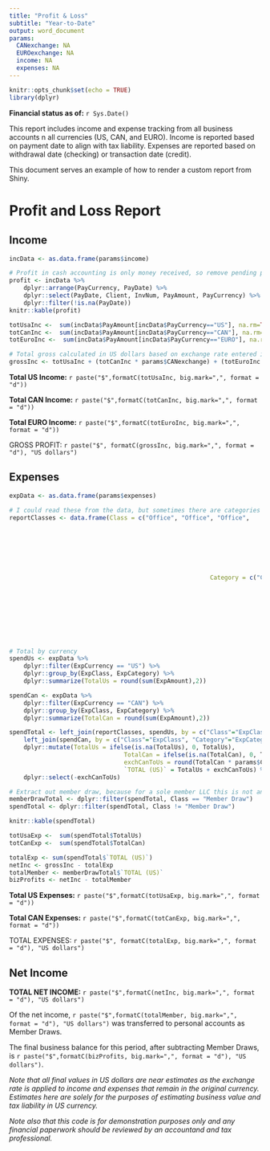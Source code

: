 ```yaml
---
title: "Profit & Loss"
subtitle: "Year-to-Date"
output: word_document
params:
  CANexchange: NA
  EUROexchange: NA
  income: NA
  expenses: NA
---
```


```r
knitr::opts_chunk$set(echo = TRUE)
library(dplyr)
```

**Financial status as of:** `r Sys.Date()`

This report includes income and expense tracking from all business accounts n all currencies (US, CAN, and EURO).  Income is reported based on payment date to align with tax liability.  Expenses are reported based on withdrawal date (checking) or transaction date (credit).

This document serves an example of how to render a custom report from Shiny.

# Profit and Loss Report

## Income

```r
incData <- as.data.frame(params$income) 

# Profit in cash accounting is only money received, so remove pending payments
profit <- incData %>%
	dplyr::arrange(PayCurrency, PayDate) %>%
	dplyr::select(PayDate, Client, InvNum, PayAmount, PayCurrency) %>%
	dplyr::filter(!is.na(PayDate))
knitr::kable(profit)
```

```r
totUsaInc <-  sum(incData$PayAmount[incData$PayCurrency=="US"], na.rm=TRUE)
totCanInc <-  sum(incData$PayAmount[incData$PayCurrency=="CAN"], na.rm=TRUE)
totEuroInc <-  sum(incData$PayAmount[incData$PayCurrency=="EURO"], na.rm=TRUE)

# Total gross calculated in US dollars based on exchange rate entered in Shiny.
grossInc <- totUsaInc + (totCanInc * params$CANexchange) + (totEuroInc * params$EUROexchange)

```


**Total US Income:** `r paste("$",formatC(totUsaInc, big.mark=",", format = "d"))`

**Total CAN Income:** `r paste("$",formatC(totCanInc, big.mark=",", format = "d"))`

**Total EURO Income:** `r paste("$",formatC(totEuroInc, big.mark=",", format = "d"))`

GROSS PROFIT: `r paste("$", formatC(grossInc, big.mark=",", format = "d"), "US dollars")`

## Expenses

```r
expData <- as.data.frame(params$expenses)

# I could read these from the data, but sometimes there are categories with no expenses that I still want to appear in the report
reportClasses <- data.frame(Class = c("Office", "Office", "Office",
																			"Development", "Development",
																			"Employees", "Employees",
																			"Member Draw",
																			"Professional Services", "Professional Services", "Professional Services", "Professional Services",
																			"Travel",
																			"Bank Fees",
																			"Taxes"),
														Category = c("Computer & Internet", "Postage & Delivery", "Rent",
																				 "Marketting", "Continuing Education",
																				 "Contractor", "Salary",
																				 "Member Draw",
																				 "Legal", "Insurance", "Payroll", "Accounting",
																				 "Travel",
																				 "Bank Service Charge",
																				 "Payroll Taxes"))


# Total by currency
spendUs <- expData %>%
	dplyr::filter(ExpCurrency == "US") %>%
	dplyr::group_by(ExpClass, ExpCategory) %>%
	dplyr::summarize(TotalUs = round(sum(ExpAmount),2))

spendCan <- expData %>%
	dplyr::filter(ExpCurrency == "CAN") %>%
	dplyr::group_by(ExpClass, ExpCategory) %>%
	dplyr::summarize(TotalCan = round(sum(ExpAmount),2))

spendTotal <- left_join(reportClasses, spendUs, by = c("Class"="ExpClass", "Category"="ExpCategory")) %>%
	left_join(spendCan, by = c("Class"="ExpClass", "Category"="ExpCategory")) %>%
	dplyr::mutate(TotalUs = ifelse(is.na(TotalUs), 0, TotalUs),
								TotalCan = ifelse(is.na(TotalCan), 0, TotalCan),
								exchCanToUs = round(TotalCan * params$CANexchange),
								`TOTAL (US)` = TotalUs + exchCanToUs) %>%
	dplyr::select(-exchCanToUs)

# Extract out member draw, because for a sole member LLC this is not an expense
memberDrawTotal <- dplyr::filter(spendTotal, Class == "Member Draw")
spendTotal <- dplyr::filter(spendTotal, Class != "Member Draw")

knitr::kable(spendTotal)

```

```r
totUsaExp <-  sum(spendTotal$TotalUs)
totCanExp <-  sum(spendTotal$TotalCan)

totalExp <- sum(spendTotal$`TOTAL (US)`)
netInc <- grossInc - totalExp
totalMember <- memberDrawTotal$`TOTAL (US)`
bizProfits <- netInc - totalMember

```

**Total US Expenses:** `r paste("$",formatC(totUsaExp, big.mark=",", format = "d"))`

**Total CAN Expenses:** `r paste("$",formatC(totCanExp, big.mark=",", format = "d"))`

TOTAL EXPENSES: `r paste("$", formatC(totalExp, big.mark=",", format = "d"), "US dollars")`

## Net Income

**TOTAL NET INCOME:** `r paste("$",formatC(netInc, big.mark=",", format = "d"), "US dollars")`

Of the net income, `r paste("$",formatC(totalMember, big.mark=",", format = "d"), "US dollars")` was transferred to personal accounts as Member Draws.

The final business balance for this period, after subtracting Member Draws, is `r paste("$",formatC(bizProfits, big.mark=",", format = "d"), "US dollars")`.

*Note that all final values in US dollars are near estimates as the exchange rate is applied to income and expenses that remain in the original currency.  Estimates here are solely for the purposes of estimating business value and tax liability in US currency.*

*Note also that this code is for demonstration purposes only and any financial paperwork should be reviewed by an accountand and tax professional.*

